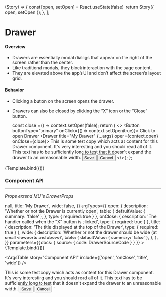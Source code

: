 
  (Story) => {
    const [open, setOpen] = React.useState(false);
    return Story({ open, setOpen });
  },
];

<Meta title="Components/Drawer" component={Drawer} />

# Drawer

#### Overview

- Drawers are essentially modal dialogs that appear on the right of the screen rather than the center.
- Like traditional modals, they block interaction with the page content.
- They are elevated above the app’s UI and don’t affect the screen’s layout grid.

#### Behavior

- Clicking a button on the screen opens the drawer.
- Drawers can also be closed by clicking the “X” icon or the “Close” button.

  const close = () => context.setOpen(false);
  return (
    <>
      <Button buttonType="primary" onClick={() => context.setOpen(true)}>
        Click to open Drawer
      </Button>
      <Drawer title="My Drawer" {...args} open={context.open} onClose={close}>
        <Typography>
          This is some test copy which acts as content for this Drawer
          component. It's very interesting and you should read all of it. This
          text has to be sufficiently long to test that it doesn't expand the
          drawer to an unreasonable width.
        </Typography>
        <TextField
          label="Input Some Text"
          placeholder="This is a placeholder"
        />
        <ActionsPanel>
          <Button buttonType="primary" onClick={close}>
            Save
          </Button>
          <Button buttonType="secondary" onClick={close}>
            Cancel
          </Button>
        </ActionsPanel>
      </Drawer>
    </>
  );
};

<Canvas>
  <Story
    name="Default"
    decorators={decorators}
    parameters={{ docs: { source: { code: DrawerSourceCode } } }}
  >
    {Template.bind({})}
  </Story>
</Canvas>

### Component API

<hr />

_Props extend MUI's DrawerProps_

<Canvas>
  <Story
    name="Component API"
    decorators={decorators}
    args={{
      open: false,
      onClose: () => null,
      title: 'My Drawer',
      wide: false,
    }}
    argTypes={{
      open: {
        description: 'Whether or not the Drawer is currently open',
        table: {
          defaultValue: { summary: 'false' },
        },
        type: {
          required: true
        }
      },
      onClose: {
        description: 'The handler called when the "X" button is clicked',
        type: {
          required: true
        }
      },
      title: {
        description: 'The title displayed at the top of the Drawer',
        type: {
          required: true
        }
      },
      wide: {
        description:
          'Whether or not the drawer should be wide (at small viewports and above)',
        table: {
          defaultValue: { summary: 'false' },
        },
      },
    }}
    parameters={{ docs: { source: { code: DrawerSourceCode } } }}
  >
    {Template.bind({})}
  </Story>
</Canvas>

<ArgsTable
  story="Component API"
  include={['open', 'onClose', 'title', 'wide']}
/>

  <Drawer title="My Drawer" open={open} onClose={close}>
  <Typography>
    This is some test copy which acts as content for this Drawer
    component. It's very interesting and you should read all of it. This
    text has to be sufficiently long to test that it doesn't expand the
    drawer to an unreasonable width.
  </Typography>
  <TextField
    label="Input Some Text"
    placeholder="This is a placeholder"
  />
  <ActionsPanel>
    <Button buttonType="primary" onClick={close}>
      Save
    </Button>
    <Button buttonType="secondary" onClick={close}>
      Cancel
    </Button>
  </ActionsPanel>
</Drawer>
`